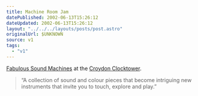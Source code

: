 ```yaml
---
title: Machine Room Jam
datePublished: 2002-06-13T15:26:12
dateUpdated: 2002-06-13T15:26:12
layout: "../../../layouts/posts/post.astro"
originalUrl: $UNKNOWN
source: v1
tags:
  - "v1"
---
```


[Fabulous Sound Machines][1] at the [Croydon Clocktower][2].

> &#8220;A collection of sound and colour pieces that become intriguing new instruments that invite you to touch, explore and play.&#8221;

[1]: http://www.croydon.gov.uk/ledept/clocktower/EventsDB/Exhibitionsnm.asp#788 "the Fabulous Sound Machines exhibition"
[2]: http://www.croydon.gov.uk/ledept/clocktower/ "the Croydon Clocktower"
